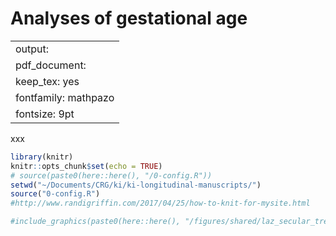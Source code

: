 # Analyses of gestational age {#gestational}

---
output:
  pdf_document:
    keep_tex: yes
fontfamily: mathpazo
fontsize: 9pt
---

\raggedright

xxx

```r
library(knitr)
knitr::opts_chunk$set(echo = TRUE)
# source(paste0(here::here(), "/0-config.R"))
setwd("~/Documents/CRG/ki/ki-longitudinal-manuscripts/")
source("0-config.R")
#http://www.randigriffin.com/2017/04/25/how-to-knit-for-mysite.html

```


```r
#include_graphics(paste0(here::here(), "/figures/shared/laz_secular_trend.png"))
```


